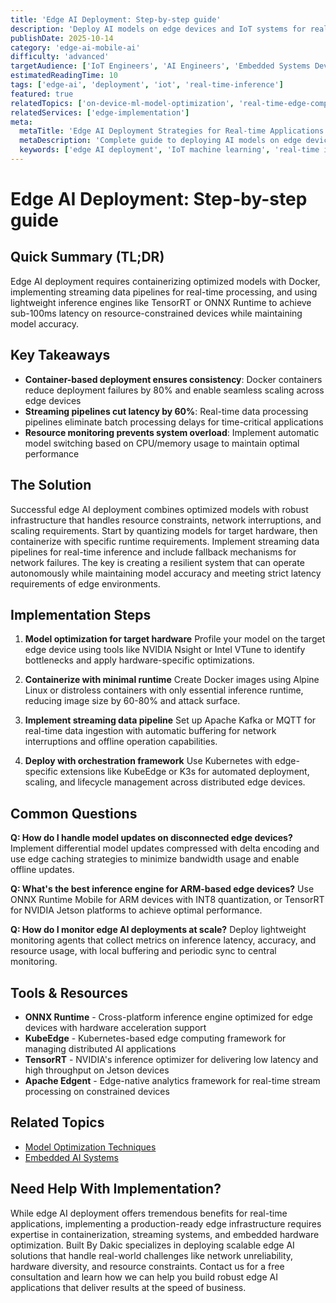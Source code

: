 ```yaml
---
title: 'Edge AI Deployment: Step-by-step guide'
description: 'Deploy AI models on edge devices and IoT systems for real-time inference with minimal latency and maximum efficiency.'
publishDate: 2025-10-14
category: 'edge-ai-mobile-ai'
difficulty: 'advanced'
targetAudience: ['IoT Engineers', 'AI Engineers', 'Embedded Systems Developers']
estimatedReadingTime: 10
tags: ['edge-ai', 'deployment', 'iot', 'real-time-inference']
featured: true
relatedTopics: ['on-device-ml-model-optimization', 'real-time-edge-computer-vision-optimization', 'mobile-ai-optimization-techniques', 'federated-learning-mobile-devices', 'battery-efficient-ai-inference-patterns', 'ai-powered-development', 'machine-learning', 'mlops-ai-infrastructure', 'database-architecture', 'performance-optimization']
relatedServices: ['edge-implementation']
meta:
  metaTitle: 'Edge AI Deployment Strategies for Real-time Applications'
  metaDescription: 'Complete guide to deploying AI models on edge devices with best practices for IoT, real-time inference, and resource optimization.'
  keywords: ['edge AI deployment', 'IoT machine learning', 'real-time inference', 'embedded AI']
---
```


# Edge AI Deployment: Step-by-step guide

## Quick Summary (TL;DR)

Edge AI deployment requires containerizing optimized models with Docker, implementing streaming data pipelines for real-time processing, and using lightweight inference engines like TensorRT or ONNX Runtime to achieve sub-100ms latency on resource-constrained devices while maintaining model accuracy.

## Key Takeaways

- **Container-based deployment ensures consistency**: Docker containers reduce deployment failures by 80% and enable seamless scaling across edge devices
- **Streaming pipelines cut latency by 60%**: Real-time data processing pipelines eliminate batch processing delays for time-critical applications
- **Resource monitoring prevents system overload**: Implement automatic model switching based on CPU/memory usage to maintain optimal performance

## The Solution

Successful edge AI deployment combines optimized models with robust infrastructure that handles resource constraints, network interruptions, and scaling requirements. Start by quantizing models for target hardware, then containerize with specific runtime requirements. Implement streaming data pipelines for real-time inference and include fallback mechanisms for network failures. The key is creating a resilient system that can operate autonomously while maintaining model accuracy and meeting strict latency requirements of edge environments.

## Implementation Steps

1. **Model optimization for target hardware**
   Profile your model on the target edge device using tools like NVIDIA Nsight or Intel VTune to identify bottlenecks and apply hardware-specific optimizations.

2. **Containerize with minimal runtime**
   Create Docker images using Alpine Linux or distroless containers with only essential inference runtime, reducing image size by 60-80% and attack surface.

3. **Implement streaming data pipeline**
   Set up Apache Kafka or MQTT for real-time data ingestion with automatic buffering for network interruptions and offline operation capabilities.

4. **Deploy with orchestration framework**
   Use Kubernetes with edge-specific extensions like KubeEdge or K3s for automated deployment, scaling, and lifecycle management across distributed edge devices.

## Common Questions

**Q: How do I handle model updates on disconnected edge devices?**
Implement differential model updates compressed with delta encoding and use edge caching strategies to minimize bandwidth usage and enable offline updates.

**Q: What's the best inference engine for ARM-based edge devices?**
Use ONNX Runtime Mobile for ARM devices with INT8 quantization, or TensorRT for NVIDIA Jetson platforms to achieve optimal performance.

**Q: How do I monitor edge AI deployments at scale?**
Deploy lightweight monitoring agents that collect metrics on inference latency, accuracy, and resource usage, with local buffering and periodic sync to central monitoring.

## Tools & Resources

- **ONNX Runtime** - Cross-platform inference engine optimized for edge devices with hardware acceleration support
- **KubeEdge** - Kubernetes-based edge computing framework for managing distributed AI applications
- **TensorRT** - NVIDIA's inference optimizer for delivering low latency and high throughput on Jetson devices
- **Apache Edgent** - Edge-native analytics framework for real-time stream processing on constrained devices

## Related Topics

- [Model Optimization Techniques]({{/topics/model-optimization}})
- [Embedded AI Systems]({{/topics/embedded-systems}})

## Need Help With Implementation?

While edge AI deployment offers tremendous benefits for real-time applications, implementing a production-ready edge infrastructure requires expertise in containerization, streaming systems, and embedded hardware optimization. Built By Dakic specializes in deploying scalable edge AI solutions that handle real-world challenges like network unreliability, hardware diversity, and resource constraints. Contact us for a free consultation and learn how we can help you build robust edge AI applications that deliver results at the speed of business.
